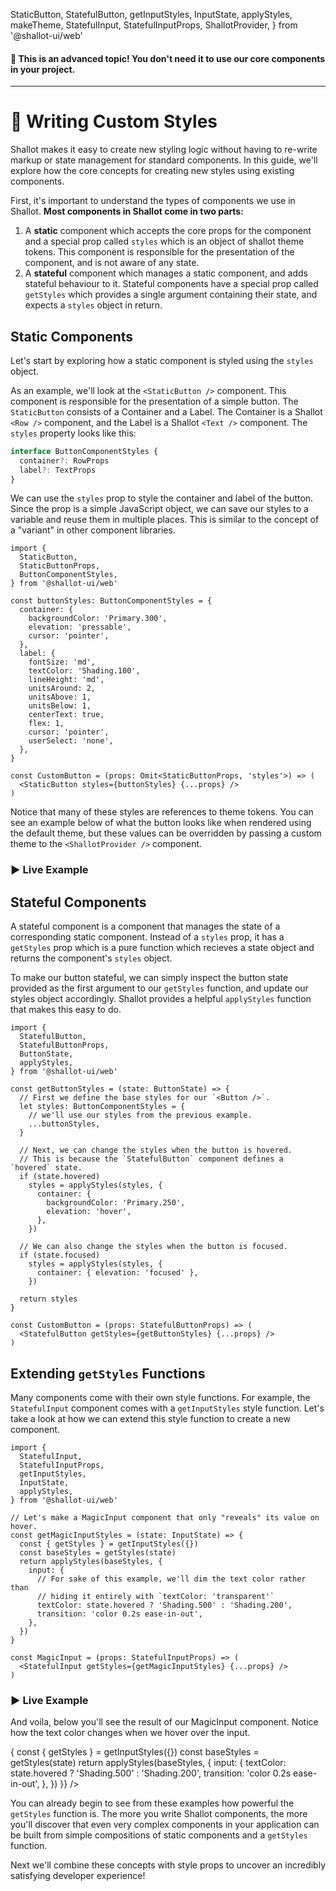  StaticButton,
  StatefulButton,
  getInputStyles,
  InputState,
  applyStyles,
  makeTheme,
  StatefulInput,
  StatefulInputProps,
  ShallotProvider,
} from '@shallot-ui/web'

<Meta title="🔌 Extending / Custom Styles" />

#### 🚨 This is an advanced topic! You don't need it to use our core components in your project.

<hr />

# 💅 Writing Custom Styles

Shallot makes it easy to create new styling logic without having to re-write markup or state management for standard components. In this guide, we'll explore how the core concepts for creating new styles using existing components.

First, it's important to understand the types of components we use in Shallot. **Most components in Shallot come in two parts:**

1. A **static** component which accepts the core props for the component and a special prop called `styles` which is an object of shallot theme tokens. This component is responsible for the presentation of the component, and is not aware of any state.
2. A **stateful** component which manages a static component, and adds stateful behaviour to it. Stateful components have a special prop called `getStyles` which provides a single argument containing their state, and expects a `styles` object in return.

## Static Components

Let's start by exploring how a static component is styled using the `styles` object.

As an example, we'll look at the `<StaticButton />` component. This component is responsible for the presentation of a simple button. The `StaticButton` consists of a Container and a Label. The Container is a Shallot `<Row />` component, and the Label is a Shallot `<Text />` component. The `styles` property looks like this:

```ts
interface ButtonComponentStyles {
  container?: RowProps
  label?: TextProps
}
```

We can use the `styles` prop to style the container and label of the button. Since the prop is a simple JavaScript object, we can save our styles to a variable and reuse them in multiple places. This is similar to the concept of a "variant" in other component libraries.

```tsx
import {
  StaticButton,
  StaticButtonProps,
  ButtonComponentStyles,
} from '@shallot-ui/web'

const buttonStyles: ButtonComponentStyles = {
  container: {
    backgroundColor: 'Primary.300',
    elevation: 'pressable',
    cursor: 'pointer',
  },
  label: {
    fontSize: 'md',
    textColor: 'Shading.100',
    lineHeight: 'md',
    unitsAround: 2,
    unitsAbove: 1,
    unitsBelow: 1,
    centerText: true,
    flex: 1,
    cursor: 'pointer',
    userSelect: 'none',
  },
}

const CustomButton = (props: Omit<StaticButtonProps, 'styles'>) => (
  <StaticButton styles={buttonStyles} {...props} />
)
```

Notice that many of these styles are references to theme tokens. You can see an example below of what the button looks like when rendered using the default theme, but these values can be overridden by passing a custom theme to the `<ShallotProvider />` component.

### ▶️ Live Example

<Canvas>
  <ShallotProvider>
    <StaticButton
      title="Hello World!"
      styles={{
        container: {
          backgroundColor: 'Primary.300',
          elevation: 'pressable',
          cursor: 'pointer',
          transition:
            'background-color 200ms ease-in-out, transform 300ms ease-in-out, box-shadow 300ms ease-in-out',
        },
        label: {
          fontSize: 'md',
          textColor: 'Shading.100',
          lineHeight: 'md',
          transition: 'color 300ms ease-in-out',
          unitsAround: 2,
          unitsAbove: 1,
          unitsBelow: 1,
          centerText: true,
          flex: 1,
          cursor: 'pointer',
          userSelect: 'none',
        },
      }}
    />
  </ShallotProvider>
</Canvas>

## Stateful Components

A stateful component is a component that manages the state of a corresponding static component. Instead of a `styles` prop, it has a `getStyles` prop which is a pure function which recieves a state object and returns the component's `styles` object.

To make our button stateful, we can simply inspect the button state provided as the first argument to our `getStyles` function, and update our styles object accordingly. Shallot provides a helpful `applyStyles` function that makes this easy to do.

```tsx
import {
  StatefulButton,
  StatefulButtonProps,
  ButtonState,
  applyStyles,
} from '@shallot-ui/web'

const getButtonStyles = (state: ButtonState) => {
  // First we define the base styles for our `<Button />`.
  let styles: ButtonComponentStyles = {
    // we'll use our styles from the previous example.
    ...buttonStyles,
  }

  // Next, we can change the styles when the button is hovered.
  // This is because the `StatefulButton` component defines a `hovered` state.
  if (state.hovered)
    styles = applyStyles(styles, {
      container: {
        backgroundColor: 'Primary.250',
        elevation: 'hover',
      },
    })

  // We can also change the styles when the button is focused.
  if (state.focused)
    styles = applyStyles(styles, {
      container: { elevation: 'focused' },
    })

  return styles
}

const CustomButton = (props: StatefulButtonProps) => (
  <StatefulButton getStyles={getButtonStyles} {...props} />
)
```

## Extending `getStyles` Functions

Many components come with their own style functions. For example, the `StatefulInput` component comes with a `getInputStyles` style function. Let's take a look at how we can extend this style function to create a new component.

```tsx
import {
  StatefulInput,
  StatefulInputProps,
  getInputStyles,
  InputState,
  applyStyles,
} from '@shallot-ui/web'

// Let's make a MagicInput component that only "reveals" its value on hover.
const getMagicInputStyles = (state: InputState) => {
  const { getStyles } = getInputStyles({})
  const baseStyles = getStyles(state)
  return applyStyles(baseStyles, {
    input: {
      // For sake of this example, we'll dim the text color rather than
      // hiding it entirely with `textColor: 'transparent'`
      textColor: state.hovered ? 'Shading.500' : 'Shading.200',
      transition: 'color 0.2s ease-in-out',
    },
  })
}

const MagicInput = (props: StatefulInputProps) => (
  <StatefulInput getStyles={getMagicInputStyles} {...props} />
)
```

### ▶️ Live Example

And voila, below you'll see the result of our MagicInput component. Notice how the text color changes when we hover over the input.

<Canvas>
  <ShallotProvider>
    <StatefulInput
      value="Shallot is awesome!"
      getStyles={(state) => {
        const { getStyles } = getInputStyles({})
        const baseStyles = getStyles(state)
        return applyStyles(baseStyles, {
          input: {
            textColor: state.hovered ? 'Shading.500' : 'Shading.200',
            transition: 'color 0.2s ease-in-out',
          },
        })
      }}
    />
  </ShallotProvider>
</Canvas>

You can already begin to see from these examples how powerful the `getStyles` function is. The more you write Shallot components, the more you'll discover that even very complex components in your application can be built from simple compositions of static components and a `getStyles` function.

Next we'll combine these concepts with style props to uncover an incredibly satisfying developer experience!

